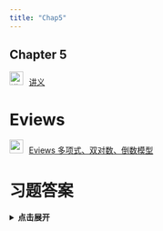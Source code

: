 ```yaml
---
title: "Chap5"
---
```


## Chapter 5


<img src="img/teacher.png" alt="讲义" style="width: 24px; height: 24px;margin-right: 10px">[讲义](https://lizongzhang.github.io/ee4/chap5.html)

# Eviews

<img src="img/video.png" style="width: 24px; height: 24px;margin-right: 10px"/>[Eviews 多项式、双对数、倒数模型](https://www.bilibili.com/video/BV1xT4y1F7oS/){target="_blank"} 



# 习题答案

<details>
<summary style="cursor: pointer; font-weight: bold;">点击展开</summary>

<p>如果想在新窗口打开 PDF，请点这里： <a href="img/EE4_Ch05_Solutions_Manual.pdf" target="_blank" rel="noopener">在新标签页中查看 PDF</a></p>

<iframe src="img/EE4_Ch05_Solutions_Manual.pdf" width="100%" height="800" style="border: none;" allowfullscreen>
  <!-- 备用内容（若浏览器不支持 iframe） -->
  <p>你的浏览器无法嵌入 PDF，请 <a href="img/EE4_Ch05_Solutions_Manual.pdf" target="_blank" rel="noopener">点此下载/查看 PDF</a>.</p>
</iframe>

</details>